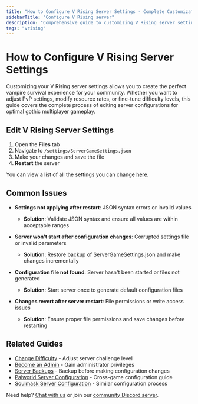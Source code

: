 ```yaml
---
title: "How to Configure V Rising Server Settings - Complete Customization Guide"
sidebarTitle: "Configure V Rising server"
description: "Comprehensive guide to customizing V Rising server settings including PvP options, difficulty levels, and gameplay mechanics. Learn how to edit ServerGameSettings.json for optimal vampire survival experiences."
tags: "vrising"
---
```


# How to Configure V Rising Server Settings

Customizing your V Rising server settings allows you to create the perfect vampire survival experience for your community. Whether you want to adjust PvP settings, modify resource rates, or fine-tune difficulty levels, this guide covers the complete process of editing server configurations for optimal gothic multiplayer gameplay.

## Edit V Rising Server Settings

1. Open the **Files** tab
2. Navigate to `/settings/ServerGameSettings.json`
3. Make your changes and save the file
4. **Restart** the server

You can view a list of all the settings you can change [here](https://vrising.fandom.com/wiki/Server_settings).

## Common Issues

- **Settings not applying after restart**: JSON syntax errors or invalid values
  - **Solution**: Validate JSON syntax and ensure all values are within acceptable ranges

- **Server won't start after configuration changes**: Corrupted settings file or invalid parameters
  - **Solution**: Restore backup of ServerGameSettings.json and make changes incrementally

- **Configuration file not found**: Server hasn't been started or files not generated
  - **Solution**: Start server once to generate default configuration files

- **Changes revert after server restart**: File permissions or write access issues
  - **Solution**: Ensure proper file permissions and save changes before restarting

## Related Guides

- [Change Difficulty](/games/vrising/change-difficulty) - Adjust server challenge level
- [Become an Admin](/games/vrising/become-an-admin) - Gain administrator privileges
- [Server Backups](/panel/backups) - Backup before making configuration changes
- [Palworld Server Configuration](/games/palworld/configure-server-settings) - Cross-game configuration guide
- [Soulmask Server Configuration](/games/soulmask/change-server-settings) - Similar configuration process

Need help? [Chat with us](https://xgamingserver.com/contact) or join our [community Discord server](https://discord.com/invite/Pv8DMpXtma).